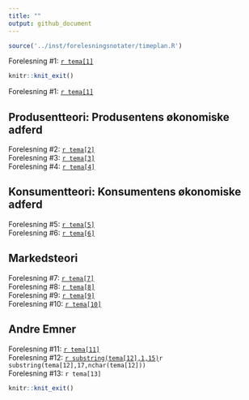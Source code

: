 ```yaml
---
title: ""
output: github_document
---
```


```r
source('../inst/forelesningsnotater/timeplan.R')
```

Forelesning #1: [`r tema[1]`]()

```r
knitr::knit_exit()
```

Forelesning #1: [`r tema[1]`](https://github.com/joernih/SFB10816Mikrooekonomi/blob/main/inst/forelesningsnotater/1-3_introduksjon.pdf)


## Produsentteori: Produsentens økonomiske adferd

Forelesning #2: [`r tema[2]`](https://github.com/joernih/sfb10816mikrooekonomi/blob/main/inst/forelesningsnotater/4_produsent_teknologi.pdf)
<br>
Forelesning #3: [`r tema[3]`](https://github.com/joernih/sfb10816mikrooekonomi/blob/main/inst/forelesningsnotater/5_produsent_innt_kostn.pdf)
<br>
Forelesning #4: [`r tema[4]`](https://github.com/joernih/sfb10816mikrooekonomi/blob/main/inst/forelesningsnotater/6_produsent_profittmaksimering.pdf)

## Konsumentteori: Konsumentens økonomiske adferd

Forelesning #5: [`r tema[5]`](https://github.com/joernih/SFB10816Mikrooekonomi/blob/main/inst/forelesningsnotater/7_konsumentens_tilpasning.pdf)
<br>
Forelesning #6: [`r tema[6]`](https://github.com/joernih/SFB10816Mikrooekonomi/blob/main/inst/forelesningsnotater/8_konsumentens_adferd.pdf)

## Markedsteori

Forelesning #7: [`r tema[7]`](https://github.com/joernih/SFB10816Mikrooekonomi/blob/main/inst/forelesningsnotater/9_markedsform_fullkommen.pdf)
<br>
Forelesning #8: [`r tema[8]`](https://github.com/joernih/SFB10816Mikrooekonomi/blob/main/inst/forelesningsnotater/10_markedsform_monopol.pdf)
<br>
Forelesning #9: [`r tema[9]`](https://github.com/joernih/SFB10816Mikrooekonomi/blob/main/inst/forelesningsnotater/11_markedsform_ufullkommen.pdf)
<br>
Forelesning #10: [`r tema[10]`](https://github.com/joernih/SFB10816Mikrooekonomi/blob/main/inst/forelesningsnotater/12_prisdiskriminering.pdf)

## Andre Emner

Forelesning #11: [`r tema[11]`](https://github.com/joernih/SFB10816Mikrooekonomi/blob/main/inst/forelesningsnotater/13_effektivitet_markedssvikt.pdf)
<br>
Forelesning #12: [`r substring(tema[12],1,15)`](https://github.com/joernih/SFB10816Mikrooekonomi/blob/main/inst/forelesningsnotater/14_litt_spillteori.pdf)`r substring(tema[12],17,nchar(tema[12]))`
<br>
Forelesning #13: `r tema[13]`

```r
knitr::knit_exit()
```

